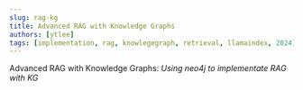 ```yaml
---
slug: rag-kg 
title: Advanced RAG with Knowledge Graphs
authors: [ytlee]
tags: [implementation, rag, knowlegegraph, retrieval, llamaindex, 2024]
---
```

Advanced RAG with Knowledge Graphs:
*Using neo4j to implementate RAG with KG*

<!-- truncate -->


<!-- truncate
# Advanced RAG with Knowledge Graphs 

### Reference
<!-- [YouTube Video](https://www.youtube.com/watch?v=LDh5MdR-CPQ) -->